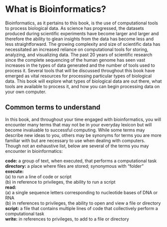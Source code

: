 # What is Bioinformatics?

Bioinformatics, as it pertains to this book, is the use of computational tools to process biological data. As science has progressed, the datasets produced during scientific experiments have become larger and larger and therefore the ability to glean insights from the data has become less and less straightforward. The growing complexity and size of scientific data has necessitated an increased reliance on computational tools for storing, analyzing, and visualizing data. The past 20 years of scientific research since the complete sequencing of the human genome has seen vast increases in the types of data generated and the number of tools used to process it. Several tools that will be discussed throughout this book have emerged as vital resources for processing particular types of biological data. This book will explore what types of biological data are out there, what tools are available to process it, and how you can begin processing data on your own computer.

## Common terms to understand

In this book, and throughout your time engaged with bioinformatics, you will encounter many terms that may not be in your everyday lexicon but will become invaluable to successful computing. While some terms may describe new ideas to you, others may be synonyms for terms you are more familiar with but are necessary to use when dealing with computers. Though not an exhaustive list, below are several of the terms you may encounter in bioinformatics:

| **code:** a group of text, when executed, that performs a computational task

| **directory:** a place where files are stored; synonymous with "folder"

| **execute:**
| (a) to run a line of code or script
| (b) in reference to privileges, the ability to run a script

| **read:**
| (a) a single sequence letters corresponding to nucleotide bases of DNA or RNA
| (b) in references to privileges, the ability to open and view a file or directory

| **script:** a file that contains multiple lines of code that collectively perform a computational task

| **write:** in references to privileges, to add to a file or directory
